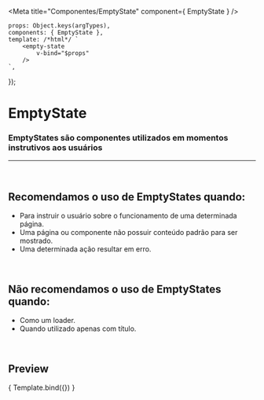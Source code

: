 
<Meta
	title="Componentes/EmptyState"
	component={ EmptyState }
/>

	props: Object.keys(argTypes),
	components: { EmptyState },
	template: /*html*/ `
		<empty-state
			v-bind="$props" 
		/>
	`,
});

# EmptyState

### EmptyStates são componentes utilizados em momentos instrutivos aos usuários

---
<br />

## Recomendamos o uso de EmptyStates quando:
- Para instruir o usuário sobre o funcionamento de uma determinada página.
- Uma página ou componente não possuir conteúdo padrão para ser mostrado.
- Uma determinada ação resultar em erro.

<br />

## Não recomendamos o uso de EmptyStates quando:
- Como um loader.
- Quando utilizado apenas com título.

<br />

## Preview

<Canvas>
	<Story
		name="EmptyState"
		args={{
			emptyStateImage: 'static/media/CuidaTempLogo.f4adb1cc.png',
			imgDescription: 'Imagem de empty state',
			headlineText: 'Título do empty state',
			bodyText: 'Para sair dessa situação de empty state, realize a ação abaixo',
			showActionButton: true,
			buttonText: 'Adicionar novo recurso',
		}}
	>
		{ Template.bind({}) }
	</Story>
</Canvas>

<ArgsTable story="EmptyState" />